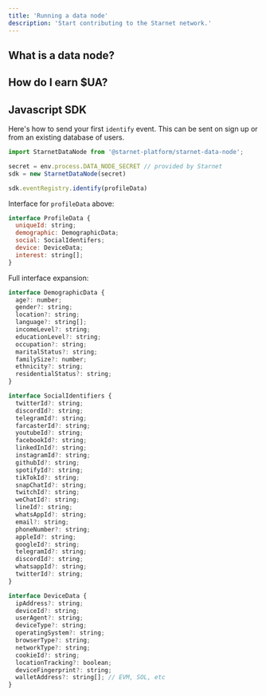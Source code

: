 ```yaml
---
title: 'Running a data node'
description: 'Start contributing to the Starnet network.'
---
```


## What is a data node?

## How do I earn $UA?

## Javascript SDK
Here's how to send your first `identify` event. This can be sent on sign up or from an existing database of users.
``` javascript
import StarnetDataNode from '@starnet-platform/starnet-data-node'; 

secret = env.process.DATA_NODE_SECRET // provided by Starnet
sdk = new StarnetDataNode(secret)

sdk.eventRegistry.identify(profileData)
```

Interface for `profileData` above:
``` javascript
interface ProfileData {
  uniqueId: string;
  demographic: DemographicData;
  social: SocialIdentifers;
  device: DeviceData;
  interest: string[];
}
```

Full interface expansion:
``` javascript
interface DemographicData {
  age?: number;
  gender?: string;
  location?: string;
  language?: string[];
  incomeLevel?: string;
  educationLevel?: string;
  occupation?: string;
  maritalStatus?: string;
  familySize?: number;
  ethnicity?: string;
  residentialStatus?: string;
}

interface SocialIdentifiers {
  twitterId?: string;
  discordId?: string;
  telegramId?: string;
  farcasterId?: string;
  youtubeId?: string;
  facebookId?: string;
  linkedInId?: string;
  instagramId?: string;
  githubId?: string;
  spotifyId?: string;
  tikTokId?: string;
  snapChatId?: string;
  twitchId?: string;
  weChatId?: string;
  lineId?: string;
  whatsAppId?: string;
  email?: string;
  phoneNumber?: string;
  appleId?: string;
  googleId?: string;
  telegramId?: string;
  discordId?: string;
  whatsappId?: string;
  twitterId?: string; 
}

interface DeviceData {
  ipAddress?: string;
  deviceId?: string;
  userAgent?: string;
  deviceType?: string;
  operatingSystem?: string;
  browserType?: string;
  networkType?: string;
  cookieId?: string;
  locationTracking?: boolean;
  deviceFingerprint?: string;
  walletAddress?: string[]; // EVM, SOL, etc
}
```


